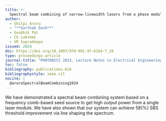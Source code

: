 ```yaml
---
title: >-
  Spectral beam combining of narrow-linewidth lasers from a phase modulated frequency comb-based seed source
author:
  - Shilpi Arora
  - "**Sarthak Dash**"
  - Soubhik Pal
  - CG Lakshmi
  - VR Supradeepa
issued: 2024
doi: https://doi.org/10.1007/978-981-97-6164-7_18
type: proceedings-article
journal-title: "PHOTONICS 2023. Lecture Notes in Electrical Engineering"
toc: false
bibliography: publications.bib
bibliographystyle: ieee.csl
nocite: |
  @aroraSpectralBeamCombining2024
---
```


:::{.callout-tip collapse="true" title="Citation" icon="false"}
::: {#refs}
:::
:::

:::{.callout-note collapse="false" title="Abstract"}
We have demonstrated a spectral beam combining system based on a frequency comb-based seed source to get high output power from a single laser module. We have also shown that our system can achieve 58{\%} SBS threshold improvement via line shaping the spectrum.
:::
